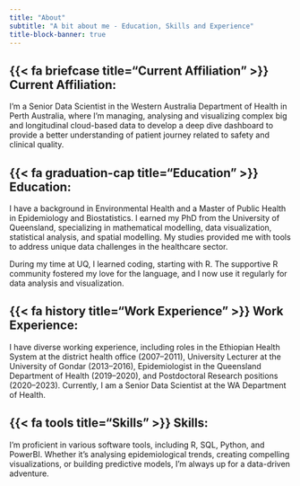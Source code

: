 ---
title: "About"
subtitle: "A bit about me - Education, Skills and Experience"
title-block-banner: true
---

## {{< fa briefcase title="Current Affiliation" >}} Current Affiliation: 

I'm a Senior Data Scientist in the Western Australia Department of Health in Perth Australia, where I'm managing, analysing and visualizing complex big and longitudinal cloud-based data to develop a deep dive dashboard to provide a better understanding of patient journey related to safety and clinical quality.

## {{< fa graduation-cap title="Education" >}} Education:

I have a background in Environmental Health and a Master of Public Health in Epidemiology and Biostatistics. I earned my PhD from the University of Queensland, specializing in mathematical modelling, data visualization, statistical analysis, and spatial modelling. My studies provided me with tools to address unique data challenges in the healthcare sector.

During my time at UQ, I learned coding, starting with R. The supportive R community fostered my love for the language, and I now use it regularly for data analysis and visualization.

## {{< fa history title="Work Experience" >}} Work Experience: 

I have diverse working experience, including roles in the Ethiopian Health System at the district health office (2007–2011), University Lecturer at the University of Gondar (2013–2016), Epidemiologist in the Queensland Department of Health (2019–2020), and Postdoctoral Research positions (2020–2023). Currently, I am a Senior Data Scientist at the WA Department of Health.

## {{< fa tools title="Skills" >}} Skills: 

I'm proficient in various software tools, including R, SQL, Python, and PowerBI. Whether it's analysing epidemiological trends, creating compelling visualizations, or building predictive models, I'm always up for a data-driven adventure.
